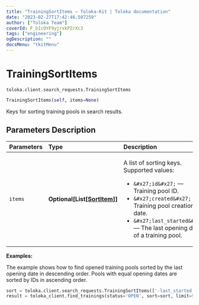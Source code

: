 ```yaml
---
title: "TrainingSortItems — Toloka-Kit | Toloka documentation"
date: "2023-02-27T17:42:46.507259"
author: ["Toloka Team"]
coverId: F_bIcOYF9yjrxkPZrXc3
tags: ["engineering"]
ogDescription: ""
docsMenu: "tkitMenu"
---
```


# TrainingSortItems
`toloka.client.search_requests.TrainingSortItems`

```python
TrainingSortItems(self, items=None)
```

Keys for sorting training pools in search results.

## Parameters Description

| Parameters | Type | Description |
| :----------| :----| :-----------|
`items`|**Optional\[List\[[SortItem](/docs/toloka-kit/reference/toloka.client.search_requests.TrainingSortItems.SortItem)\]\]**|<p>A list of sorting keys. Supported values:</p> <ul> <li>`&#x27;id&#x27;` — Training pool ID.</li> <li>`&#x27;created&#x27;` — Training pool creation date.</li> <li>`&#x27;last_started&#x27;` — The last opening date of a training pool.</li> </ul>

**Examples:**

The example shows how to find opened training pools sorted by the last opening date in descending order. Pools with equal opening dates are sorted by IDs in ascending order.

```python
sort = toloka.client.search_requests.TrainingSortItems(['-last_started', 'id'])
result = toloka_client.find_trainings(status='OPEN', sort=sort, limit=50)
```